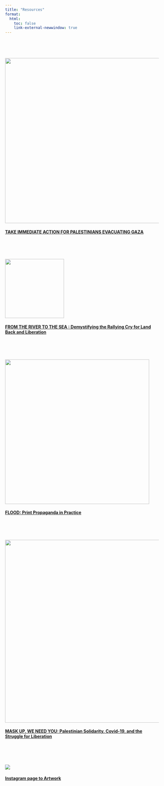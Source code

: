 ```yaml
---
title: "Resources"
format:
  html:
    toc: false
    link-external-newwindow: true
---
```


<br>

<br>

![](home/share-the-list/google-doc-list.png){fig-align="left" width="539"}

#### [TAKE IMMEDIATE ACTION FOR PALESTINIANS EVACUATING GAZA](https://docs.google.com/document/d/1c0K0nP6VQ2PrCM_2ggLFdfHIH0y4j4t4X4I9dxx7VyU/mobilebasic)

<br>

<br>

![](images/resources-From-The-River_Web.jpg){fig-align="left" width="193"}

#### [FROM THE RIVER TO THE SEA : Demystifying the Rallying Cry for Land Back and Liberation](https://rimoskyo.com/shop/p/from-the-river-to-the-sea)

<br>

<br>

![](images/resources-FLOOD_For-Web.jpg){fig-align="left" width="472"}

#### [FLOOD: Print Propaganda in Practice](https://www.sheyamghieth.com/product/flood-print-propaganda-in-practice-free-zine-download/)

<br>

<br>

![](images/resources-MASK-UP_Web.jpg){fig-align="left" width="597"}

#### [MASK UP, WE NEED YOU: Palestinian Solidarity, Covid-19, and the Struggle for Liberation](https://www.sheyamghieth.com/product/mask-up-we-need-you-palestinian-solidarity-covid-19-and-the-struggle-for-liberation/)

<br>
<br>
<br>

![](images/screenshots5.jpg){fig-align="left"}

#### [Instagram page to Artwork](https://www.instagram.com/creatorsforgaza)
